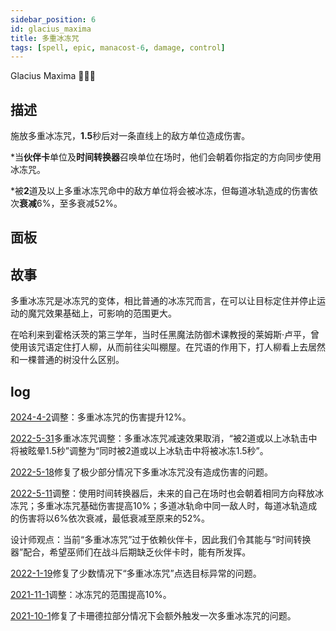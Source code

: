 ```yaml
---
sidebar_position: 6
id: glacius_maxima
title: 多重冰冻咒
tags: [spell, epic, manacost-6, damage, control]
---
```


Glacius Maxima 🧊🥶🧊

<!--truncate-->



<CardBasics cardKey={id}/>


## 描述

施放多重冰冻咒，**1.5**秒后对一条直线上的敌方单位造成伤害。

*当**伙伴卡**单位及**时间转换器**召唤单位在场时，他们会朝着你指定的方向同步使用冰冻咒。

*被**2**道及以上多重冰冻咒命中的敌方单位将会被冰冻，但每道冰轨造成的伤害依次**衰减**6%，至多衰减52%。

## 面板


<LevelComponent/>


<CardDynamicTable cardKey={id}/>


<CardComplexTable cardKey={id}/>


## 故事

多重冰冻咒是冰冻咒的变体，相比普通的冰冻咒而言，在可以让目标定住并停止运动的魔咒效果基础上，可影响的范围更大。

在哈利来到霍格沃茨的第三学年，当时任黑魔法防御术课教授的莱姆斯·卢平，曾使用该咒语定住打人柳，从而前往尖叫棚屋。在咒语的作用下，打人柳看上去居然和一棵普通的树没什么区别。


## log

[2024-4-2](/blog/240402-update-annc#adjustment)调整：多重冰冻咒的伤害提升12%。

[2022-5-31](/blog/230601-update-annc#adjustment)多重冰冻咒调整：多重冰冻咒减速效果取消，“被2道或以上冰轨击中将被眩晕1.5秒”调整为“同时被2道或以上冰轨击中将被冰冻1.5秒”。

[2022-5-18](/blog/220518-update-annc#fix)修复了极少部分情况下多重冰冻咒没有造成伤害的问题。

[2022-5-11](/blog/220511-update-annc#adjustment)调整：使用时间转换器后，未来的自己在场时也会朝着相同方向释放冰冻咒；多重冰冻咒基础伤害提高10%；多道冰轨命中同一敌人时，每道冰轨造成的伤害将以6%依次衰减，最低衰减至原来的52%。

设计师观点：当前“多重冰冻咒”过于依赖伙伴卡，因此我们令其能与“时间转换器”配合，希望巫师们在战斗后期缺乏伙伴卡时，能有所发挥。

[2022-1-19](/blog/220119-update-annc#fix)修复了少数情况下“多重冰冻咒”点选目标异常的问题。

[2021-11-1](/blog/211101-append-annc#adjustment)调整：冰冻咒的范围提高10%。

[2021-10-1](/blog/211001-update-annc#fix)修复了卡珊德拉部分情况下会额外触发一次多重冰冻咒的问题。